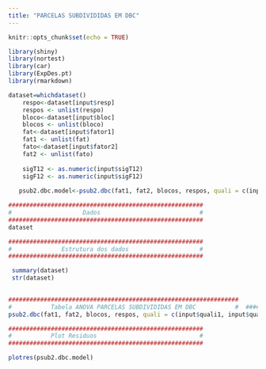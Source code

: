 ```yaml
---
title: "PARCELAS SUBDIVIDIDAS EM DBC"
---
```


```r
knitr::opts_chunk$set(echo = TRUE)

library(shiny)
library(nortest)
library(car)
library(ExpDes.pt)
library(rmarkdown)

dataset=whichdataset()
    respo<-dataset[input$resp]
    respos <- unlist(respo)
    bloco<-dataset[input$bloc]
    blocos <- unlist(bloco)
    fat<-dataset[input$fator1]
    fat1 <- unlist(fat)
    fato<-dataset[input$fator2]
    fat2 <- unlist(fato)
    
    sigT12 <- as.numeric(input$sigT12)
    sigF12 <- as.numeric(input$sigF12)
    
   psub2.dbc.model<-psub2.dbc(fat1, fat2, blocos, respos, quali = c(input$quali1, input$quali2), mcomp=input$mcomp12, sigT=sigT12, sigF=sigF12)
```


```r
#######################################################
#                    Dados                            # 
#######################################################
dataset

#######################################################
#              Estrutura dos dados                    # 
#######################################################

 summary(dataset)
 str(dataset)
 

#################################################################
#           Tabela ANOVA PARCELAS SUBDIVIDIDAS EM DBC           #  #################################################################
psub2.dbc(fat1, fat2, blocos, respos, quali = c(input$quali1, input$quali2), mcomp=input$mcomp12, sigT=sigT12, sigF=sigF12)

#######################################################
#           Plot Residuos                             # 
#######################################################

plotres(psub2.dbc.model)

```
